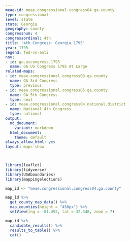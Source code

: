 ```yaml
---
meae-id: meae.congressional.congress04.ga.county
type: congressional
level: state
state: Georgia
geography: county
congressnum: 4
congressordinal: 4th
title: '4th Congress: Georgia 1795'
year: 1795
legend: fed-vs-anti
nnv:
- id: ga.uscongress.1795
  name: GA US Congress 1795 At Large
related-maps:
- id: meae.congressional.congress03.ga.county
  name: GA 3rd Congress
  type: previous
- id: meae.congressional.congress05.ga.county
  name: GA 5th Congress
  type: next
- id: meae.congressional.congress04.national.district
  name: National 4th Congress
  type: national
output:
  md_document:
    variant: markdown
  html_document:
    theme: default
always_allow_html: yes
layout: maps-show

---
```


```r
library(leaflet)
library(tidyverse)
library(USAboundaries)
library(mappingelections)

map_id <- "meae.congressional.congress04.ga.county"
```

<div class="map">

```r
map_id %>%
  get_county_map_data() %>%
  map_counties(height = "450px") %>% 
  setView(lng = -81.492, lat = 32.348, zoom = 7)
```

</div>

<div class="results-table">

```r
map_id %>%
  candidate_results() %>%
  results_to_table() %>%
  cat()
```

</div>
